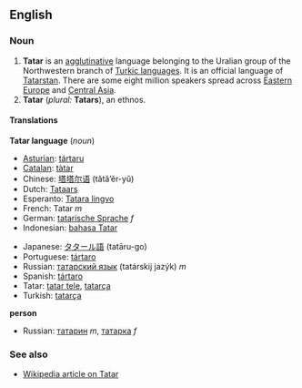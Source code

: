 ==English==
{{Wikipedia}}
===Noun===

# '''Tatar''' is an [[agglutinative]] language belonging to the Uralian group of the Northwestern branch of [[w:Turkic languages|Turkic languages]]. It is an official language of [[Tatarstan]]. There are some eight million speakers spread across [[Eastern Europe]] and [[Central Asia]].
# '''Tatar''' (''plural:'' '''Tatars'''), an ethnos.

====Translations====
'''Tatar language''' (''noun'')
{{top}}
*[[Asturian]]: [[tártaru]]
*[[Catalan]]: [[tàtar]]
*Chinese: [[塔塔尔语]] (tǎtǎ’ěr-yǔ)
*Dutch: [[Tataars]]
*Esperanto: [[Tatara lingvo]]
*French: Tatar ''m''
*German: [[tatarische Sprache]] ''f''
*Indonesian: [[bahasa Tatar]]
{{mid}}
*Japanese: [[タタール語]] (tatāru-go)
*Portuguese: [[tártaro]]
*Russian: [[татарский язык]] (tatárskij jazýk) ''m''
*Spanish: [[tártaro]]
*Tatar: [[tatar tele]], [[tatarça]]
*Turkish: [[tatarça]]
{{bottom}}

'''person'''
{{top}}
{{mid}}
*Russian: [[татарин]] ''m'', [[татарка]] ''f''
{{bottom}}

===See also===
*[[w:Tatar language|Wikipedia article on Tatar]]